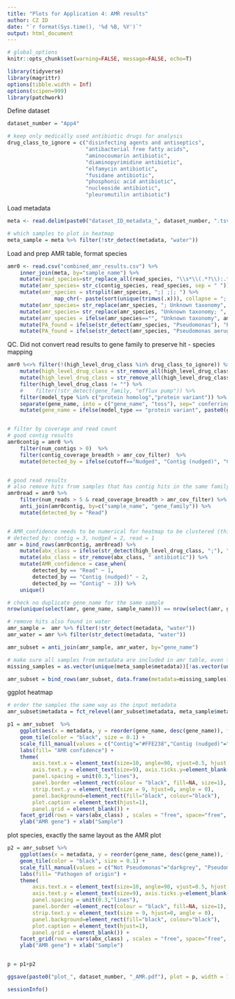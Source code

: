 ```yaml
---
title: "Plots for Application 4: AMR results"
author: CZ ID
date: "`r format(Sys.time(), '%d %B, %Y')`"
output: html_document
---
```


```r
# global_options
knitr::opts_chunk$set(warning=FALSE, message=FALSE, echo=T)
```

```r
library(tidyverse)
library(magrittr)
options(tibble.width = Inf)
options(scipen=999)
library(patchwork)
```


Define dataset
```r
dataset_number = "App4"

# keep only medically used antibiotic drugs for analysis
drug_class_to_ignore = c("disinfecting agents and antiseptics",
                         "antibacterial free fatty acids",
                         "aminocoumarin antibiotic", 
                         "diaminopyrimidine antibiotic",
                         "elfamycin antibiotic",
                         "fusidane antibiotic",
                         "phosphonic acid antibiotic",
                         "nucleoside antibiotic", 
                         "pleuromutilin antibiotic") 
```



Load metadata
```r
meta <- read.delim(paste0("dataset_ID_metadata_", dataset_number, ".tsv")) %>% mutate(amr_cov_filter=ifelse(str_detect(metadata, "culture"), 50, 10)) 

# which samples to plot in heatmap
meta_sample = meta %>% filter(!str_detect(metadata, "water")) 
```



Load and prep AMR table, format species
```r
amr0 <- read.csv("combined_amr_results.csv") %>% 
    inner_join(meta, by="sample_name") %>% 
    mutate(read_species=str_replace_all(read_species, "\\s*\\(.*?\\):.*?;", ";"), contig_species=str_replace_all(contig_species, "\\s*\\ \\(.*?\\)", ";"))  %>% 
    mutate(amr_species= str_c(contig_species, read_species, sep = " ")) %>%
    mutate(amr_species = strsplit(amr_species, ";| ;|; ") %>%
               map_chr(~ paste(sort(unique(trimws(.x))), collapse = "; "))) %>%
    mutate(amr_species= str_replace(amr_species, "; Unknown taxonomy", "")) %>%
    mutate(amr_species= str_replace(amr_species, "Unknown taxonomy; ", "")) %>%
    mutate(amr_species = ifelse(amr_species=="", "Unknown taxonomy", amr_species)) %>% 
    mutate(PA_found = ifelse(str_detect(amr_species, "Pseudomonas"), "Pseudomonas", "Not Pseudomonas")) %>% 
    mutate(PA_found = ifelse(str_detect(amr_species, "Pseudomonas aeruginosa"), "Pseudomonas aeruginosa", PA_found)) 

```



QC. Did not convert read results to gene family to preserve hit - species mapping
```r
amr0 %<>% filter(!(high_level_drug_class %in% drug_class_to_ignore)) %>% 
    mutate(high_level_drug_class = str_remove_all(high_level_drug_class, paste(drug_class_to_ignore, collapse = "|"))) %>% 
    mutate(high_level_drug_class = str_remove_all(high_level_drug_class, "^; | ;|; $")) %>% 
    filter(high_level_drug_class != "") %>% 
    #    filter(!str_detect(gene_family, "efflux pump")) %>% 
    filter(model_type %in% c("protein homolog","protein variant")) %>% 
    separate(gene_name, into = c("gene_name", "toss"), sep=" conferring resistance") %>% select(-toss) %>%  # shorten gene names like "E coli gene A with mutations conferring resistance to beta-lactam" to "E coli gene A with mutations"
    mutate(gene_name = ifelse(model_type == "protein variant", paste0(gene_name, "*"), gene_name)) 


# filter by coverage and read count
# good contig results
amr0contig = amr0 %>%     
    filter(num_contigs > 0)  %>%     
    filter(contig_coverage_breadth > amr_cov_filter)  %>% 
    mutate(detected_by = ifelse(cutoff=="Nudged", "Contig (nudged)", "Contig")) 


# good read results
# also remove hits from samples that has contig hits in the same family in the same sample
amr0read = amr0 %>%     
    filter(num_reads > 5 & read_coverage_breadth > amr_cov_filter) %>% 
    anti_join(amr0contig, by=c("sample_name", "gene_family")) %>% 
    mutate(detected_by = "Read")


# AMR_confidence needs to be numerical for heatmap to be clustered (this is not used for this plot)
# detected_by: contig = 3, nudged = 2, read = 1
amr = bind_rows(amr0contig, amr0read) %>% 
    mutate(abx_class = ifelse(str_detect(high_level_drug_class, ";"), "multiple drug classes", high_level_drug_class)) %>% 
    mutate(abx_class = str_remove(abx_class, " antibiotic")) %>%
    mutate(AMR_confidence = case_when(
        detected_by == "Read" ~ 1,
        detected_by == "Contig (nudged)" ~ 2,
        detected_by == "Contig" ~ 3)) %>% 
    unique() 

# check no duplicate gene_name for the same sample
nrow(unique(select(amr, gene_name, sample_name))) == nrow(select(amr, gene_name, sample_name))

# remove hits also found in water
amr_sample =  amr %>% filter(!str_detect(metadata, "water")) 
amr_water = amr %>% filter(str_detect(metadata, "water")) 

amr_subset = anti_join(amr_sample, amr_water, by="gene_name") 

# make sure all samples from metadata are included in amr table, even for those with no hits
missing_samples = as.vector(unique(meta_sample$metadata))[!as.vector(unique(meta_sample$metadata)) %in% (amr_subset$metadata)]

amr_subset = bind_rows(amr_subset, data.frame(metadata=missing_samples))


```



ggplot heatmap
```r
# order the samples the same way as the input metadata
amr_subset$metadata = fct_relevel(amr_subset$metadata, meta_sample$metadata)

p1 = amr_subset  %>% 
    ggplot(aes(x = metadata, y = reorder(gene_name, desc(gene_name)), fill = detected_by)) +
    geom_tile(color = "black", size = 0.1) +
    scale_fill_manual(values = c("Contig"="#FFE238","Contig (nudged)"="orange", "Read"="indianred1")) +
    labs(fill= "AMR confidence") +
    theme(
        axis.text.x = element_text(size=10, angle=90, vjust=0.5, hjust = 1), axis.ticks.x = element_blank(),
        axis.text.y = element_text(size=9), axis.ticks.y=element_blank(),
        panel.spacing = unit(0.3,"lines"),
        panel.border =element_rect(colour = "black", fill=NA, size=1),
        strip.text.y = element_text(size = 9, hjust=0, angle = 0),
        panel.background=element_rect(fill="black", colour="black"),
        plot.caption = element_text(hjust=1),
        panel.grid = element_blank()) +
    facet_grid(rows = vars(abx_class) , scales = "free", space="free", labeller = label_wrap_gen(width=5)) +
    ylab("AMR gene") + xlab("Sample")

```


plot species, exactly the same layout as the AMR plot
```r
p2 = amr_subset %>% 
    ggplot(aes(x = metadata, y = reorder(gene_name, desc(gene_name)), fill = PA_found)) +
    geom_tile(color = "black", size = 0.1) +
    scale_fill_manual(values = c("Not Pseudomonas"="darkgrey", "Pseudomonas aeruginosa"="dodgerblue", "Pseudomonas"="mediumpurple")) +
    labs(fill= "Pathogen of origin") +
    theme(
        axis.text.x = element_text(size=10, angle=90, vjust=0.5, hjust = 1), axis.ticks.x = element_blank(),
        axis.text.y = element_text(size=9), axis.ticks.y=element_blank(),
        panel.spacing = unit(0.3,"lines"),
        panel.border =element_rect(colour = "black", fill=NA, size=1),
        strip.text.y = element_text(size = 9, hjust=0, angle = 0),
        panel.background=element_rect(fill="black", colour="black"),
        plot.caption = element_text(hjust=1),
        panel.grid = element_blank()) +
    facet_grid(rows = vars(abx_class) , scales = "free", space="free", labeller = label_wrap_gen(width=5)) +
    ylab("AMR gene") + xlab("Sample")


p = p1+p2

ggsave(paste0("plot_", dataset_number, "_AMR.pdf"), plot = p, width = 16, height = 9)
```

```r
sessionInfo()
```
